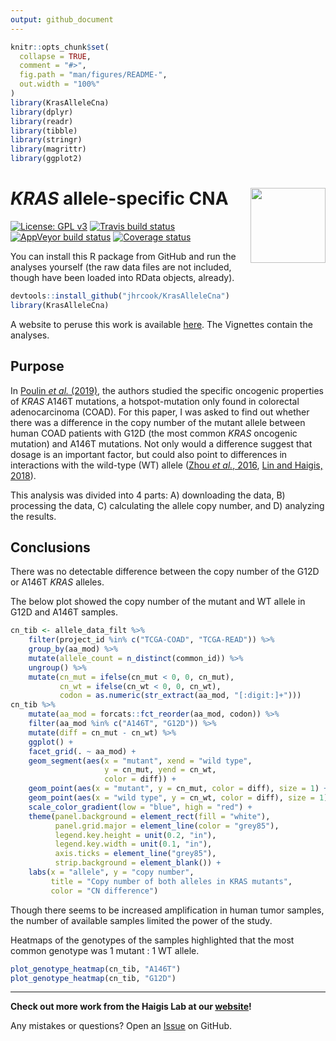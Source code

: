 ```yaml
---
output: github_document
---
```


<!-- README.md is generated from README.Rmd. Please edit that file -->

```r
knitr::opts_chunk$set(
  collapse = TRUE,
  comment = "#>",
  fig.path = "man/figures/README-",
  out.width = "100%"
)
library(KrasAlleleCna)
library(dplyr)
library(readr)
library(tibble)
library(stringr)
library(magrittr)
library(ggplot2)
```
# *KRAS* allele-specific CNA <a href="https://jhrcook.github.io/KrasAlleleCna/index.html"> <img src="man/figures/logo.png" align="right" alt="" width="120" /> </a> 

[![License: GPL v3](https://img.shields.io/badge/License-GPLv3-blue.svg)](https://www.gnu.org/licenses/gpl-3.0)
[![Travis build status](https://travis-ci.org/jhrcook/KrasAlleleCna.svg?branch=master)](https://travis-ci.org/jhrcook/KrasAlleleCna)
[![AppVeyor build status](https://ci.appveyor.com/api/projects/status/github/jhrcook/KrasAlleleCna?branch=master&svg=true)](https://ci.appveyor.com/project/jhrcook/KrasAlleleCna)
[![Coverage status](https://codecov.io/gh/jhrcook/KrasAlleleCna/branch/master/graph/badge.svg)](https://codecov.io/github/jhrcook/KrasAlleleCna?branch=master)

You can install this R package from GitHub and run the analyses yourself (the raw data files are not included, though have been loaded into RData objects, already).

```r
devtools::install_github("jhrcook/KrasAlleleCna")
library(KrasAlleleCna)
```

A website to peruse this work is available [here](https://jhrcook.github.io/KrasAlleleCna/). The Vignettes contain the analyses.

## Purpose

In [Poulin *et al.* (2019)](http://cancerdiscovery.aacrjournals.org/content/early/2019/04/05/2159-8290.CD-18-1220), the authors studied the specific oncogenic properties of *KRAS* A146T mutations, a hotspot-mutation only found in colorectal adenocarcinoma (COAD). For this paper, I was asked to find out whether there was a difference in the copy number of the mutant allele between human COAD patients with G12D (the most common *KRAS* oncogenic mutation) and A146T mutations. Not only would a difference suggest that dosage is an important factor, but could also point to differences in interactions with the wild-type (WT) allele ([Zhou *et al.*, 2016](https://www.ncbi.nlm.nih.gov/pubmed/27422332), [Lin and Haigis, 2018](https://www.ncbi.nlm.nih.gov/pubmed/29425486)). 

This analysis was divided into 4 parts: A) downloading the data, B) processing the data, C) calculating the allele copy number, and D) analyzing the results.

## Conclusions

There was no detectable difference between the copy number of the G12D or A146T *KRAS* alleles.

The below plot showed the copy number of the mutant and WT allele in G12D and A146T samples.

```r
cn_tib <- allele_data_filt %>%
    filter(project_id %in% c("TCGA-COAD", "TCGA-READ")) %>%
    group_by(aa_mod) %>%
    mutate(allele_count = n_distinct(common_id)) %>%
    ungroup() %>%
    mutate(cn_mut = ifelse(cn_mut < 0, 0, cn_mut),
           cn_wt = ifelse(cn_wt < 0, 0, cn_wt),
           codon = as.numeric(str_extract(aa_mod, "[:digit:]+")))
cn_tib %>%
    mutate(aa_mod = forcats::fct_reorder(aa_mod, codon)) %>%
    filter(aa_mod %in% c("A146T", "G12D")) %>%
    mutate(diff = cn_mut - cn_wt) %>%
    ggplot() +
    facet_grid(. ~ aa_mod) +
    geom_segment(aes(x = "mutant", xend = "wild type",
                     y = cn_mut, yend = cn_wt,
                     color = diff)) +
    geom_point(aes(x = "mutant", y = cn_mut, color = diff), size = 1) +
    geom_point(aes(x = "wild type", y = cn_wt, color = diff), size = 1) +
    scale_color_gradient(low = "blue", high = "red") +
    theme(panel.background = element_rect(fill = "white"),
          panel.grid.major = element_line(color = "grey85"),
          legend.key.height = unit(0.2, "in"),
          legend.key.width = unit(0.1, "in"),
          axis.ticks = element_line("grey85"),
          strip.background = element_blank()) +
    labs(x = "allele", y = "copy number",
         title = "Copy number of both alleles in KRAS mutants",
         color = "CN difference")

```

Though there seems to be increased amplification in human tumor samples, the number of available samples limited the power of the study.

Heatmaps of the genotypes of the samples highlighted that the most common genotype was 1 mutant : 1 WT allele.

```r
plot_genotype_heatmap(cn_tib, "A146T")
plot_genotype_heatmap(cn_tib, "G12D")
```

---

**Check out more work from the Haigis Lab at our [website](https://www.haigislab.org)!**

Any mistakes or questions? Open an [Issue](https://github.com/jhrcook/KrasAlleleCna/issues) on GitHub.

